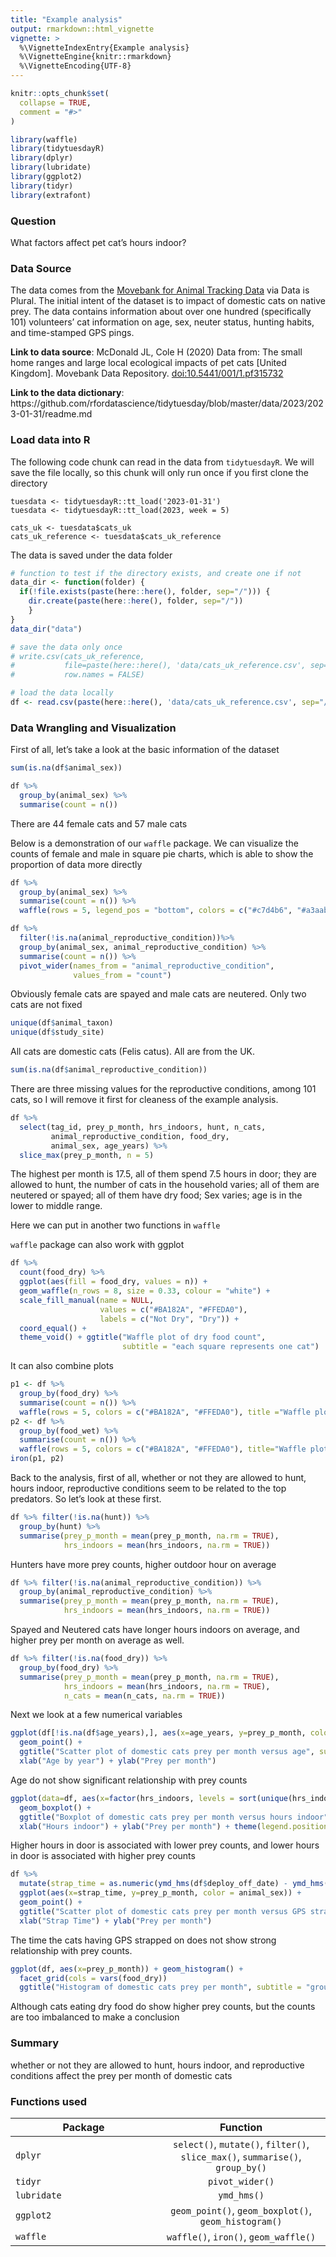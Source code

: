 ```yaml
---
title: "Example analysis"
output: rmarkdown::html_vignette
vignette: >
  %\VignetteIndexEntry{Example analysis}
  %\VignetteEngine{knitr::rmarkdown}
  %\VignetteEncoding{UTF-8}
---
```


```r
knitr::opts_chunk$set(
  collapse = TRUE,
  comment = "#>"
)
```

```r
library(waffle)
library(tidytuesdayR)
library(dplyr)
library(lubridate)
library(ggplot2)
library(tidyr)
library(extrafont)
```



### Question

What factors affect pet cat's hours indoor?


### Data Source

The data comes from the [Movebank for Animal Tracking Data](https://datarepository.movebank.org/entities/datapackage/4ef43458-a0c0-4ff0-aed4-64b07cedf11c) via Data is Plural. The initial intent of the dataset is to impact of domestic cats on native prey. The data contains information about over one hundred (specifically 101) volunteers' cat information on age, sex, neuter status, hunting habits, and time-stamped GPS pings.

**Link to data source**: McDonald JL, Cole H (2020) Data from: The small home ranges and large local ecological impacts of pet cats [United Kingdom]. Movebank Data Repository. [doi:10.5441/001/1.pf315732](https://datarepository.movebank.org/entities/datapackage/4ef43458-a0c0-4ff0-aed4-64b07cedf11c)

**Link to the data dictionary**: https://github.com/rfordatascience/tidytuesday/blob/master/data/2023/2023-01-31/readme.md




### Load data into R

The following code chunk can read in the data from `tidytuesdayR`. We will save the file locally, so this chunk will only run once if you first clone the directory

```
tuesdata <- tidytuesdayR::tt_load('2023-01-31')
tuesdata <- tidytuesdayR::tt_load(2023, week = 5)

cats_uk <- tuesdata$cats_uk
cats_uk_reference <- tuesdata$cats_uk_reference
```

The data is saved under the data folder

```r
# function to test if the directory exists, and create one if not
data_dir <- function(folder) {
  if(!file.exists(paste(here::here(), folder, sep="/"))) {
    dir.create(paste(here::here(), folder, sep="/"))
    }
}
data_dir("data")

# save the data only once
# write.csv(cats_uk_reference,
#           file=paste(here::here(), 'data/cats_uk_reference.csv', sep="/"),
#           row.names = FALSE)

# load the data locally
df <- read.csv(paste(here::here(), 'data/cats_uk_reference.csv', sep="/"))
```


### Data Wrangling and Visualization

First of all, let's take a look at the basic information of the dataset

```r
sum(is.na(df$animal_sex))
```


```r
df %>% 
  group_by(animal_sex) %>%
  summarise(count = n())
```

There are 44 female cats and 57 male cats

Below is a demonstration of our `waffle` package. We can visualize the counts of female and male in square pie charts, which is able to show the proportion of data more directly

```r
df %>% 
  group_by(animal_sex) %>%
  summarise(count = n()) %>%
  waffle(rows = 5, legend_pos = "bottom", colors = c("#c7d4b6", "#a3aabd"))
```

```r
df %>% 
  filter(!is.na(animal_reproductive_condition))%>% 
  group_by(animal_sex, animal_reproductive_condition) %>%
  summarise(count = n()) %>%
  pivot_wider(names_from = "animal_reproductive_condition",
              values_from = "count")
```

Obviously female cats are spayed and male cats are neutered. Only two cats are not fixed


```r
unique(df$animal_taxon)
unique(df$study_site)
```

All cats are domestic cats (Felis catus). All are from the UK.

```r
sum(is.na(df$animal_reproductive_condition))
```

There are three missing values for the reproductive conditions, among 101 cats, so I will remove it first for cleaness of the example analysis.


```r
df %>%
  select(tag_id, prey_p_month, hrs_indoors, hunt, n_cats, 
         animal_reproductive_condition, food_dry, 
         animal_sex, age_years) %>% 
  slice_max(prey_p_month, n = 5)
```

The highest per month is 17.5, all of them spend 7.5 hours in door; they are allowed to hunt, the number of cats in the household varies; all of them are neutered or spayed; all of them have dry food; Sex varies; age is in the lower to middle range.

Here we can put in another two functions in `waffle`

`waffle` package can also work with ggplot

```r
df %>%
  count(food_dry) %>%
  ggplot(aes(fill = food_dry, values = n)) +
  geom_waffle(n_rows = 8, size = 0.33, colour = "white") +
  scale_fill_manual(name = NULL,
                    values = c("#BA182A", "#FFEDA0"),
                    labels = c("Not Dry", "Dry")) +
  coord_equal() +
  theme_void() + ggtitle("Waffle plot of dry food count", 
                         subtitle = "each square represents one cat")
```

It can also combine plots

```r
p1 <- df %>% 
  group_by(food_dry) %>%
  summarise(count = n()) %>%
  waffle(rows = 5, colors = c("#BA182A", "#FFEDA0"), title ="Waffle plot of dry food count")
p2 <- df %>% 
  group_by(food_wet) %>%
  summarise(count = n()) %>%
  waffle(rows = 5, colors = c("#BA182A", "#FFEDA0"), title="Waffle plot of wet food count")
iron(p1, p2)
```

Back to the analysis, first of all, whether or not they are allowed to hunt, hours indoor, reproductive conditions seem to be related to the top predators. So let's look at these first.

```r
df %>% filter(!is.na(hunt)) %>%
  group_by(hunt) %>%
  summarise(prey_p_month = mean(prey_p_month, na.rm = TRUE),
            hrs_indoors = mean(hrs_indoors, na.rm = TRUE))
```

Hunters have more prey counts, higher outdoor hour on average

```r
df %>% filter(!is.na(animal_reproductive_condition)) %>%
  group_by(animal_reproductive_condition) %>%
  summarise(prey_p_month = mean(prey_p_month, na.rm = TRUE),
            hrs_indoors = mean(hrs_indoors, na.rm = TRUE))
```


Spayed and Neutered cats have longer hours indoors on average, and higher prey per month on average as well.

```r
df %>% filter(!is.na(food_dry)) %>%
  group_by(food_dry) %>%
  summarise(prey_p_month = mean(prey_p_month, na.rm = TRUE),
            hrs_indoors = mean(hrs_indoors, na.rm = TRUE),
            n_cats = mean(n_cats, na.rm = TRUE))
```

Next we look at a few numerical variables

```r
ggplot(df[!is.na(df$age_years),], aes(x=age_years, y=prey_p_month, color = animal_sex)) + 
  geom_point() + 
  ggtitle("Scatter plot of domestic cats prey per month versus age", subtitle = "Colored by sex") + 
  xlab("Age by year") + ylab("Prey per month")
```

Age do not show significant relationship with prey counts


```r
ggplot(data=df, aes(x=factor(hrs_indoors, levels = sort(unique(hrs_indoors))), y=prey_p_month, fill = as.factor(hrs_indoors))) + 
  geom_boxplot() + 
  ggtitle("Boxplot of domestic cats prey per month versus hours indoor", subtitle = "Colored by hours in door") + 
  xlab("Hours indoor") + ylab("Prey per month") + theme(legend.position="none")
```

Higher hours in door is associated with lower prey counts, and lower hours in door is associated with higher prey counts


```r
df %>% 
  mutate(strap_time = as.numeric(ymd_hms(df$deploy_off_date) - ymd_hms(df$deploy_on_date)) / 24) %>%
  ggplot(aes(x=strap_time, y=prey_p_month, color = animal_sex)) + 
  geom_point() + 
  ggtitle("Scatter plot of domestic cats prey per month versus GPS strap time", subtitle = "Colored by sex") + 
  xlab("Strap Time") + ylab("Prey per month")
```

The time the cats having GPS strapped on does not show strong relationship with prey counts.

```r
ggplot(df, aes(x=prey_p_month)) + geom_histogram() +
  facet_grid(cols = vars(food_dry))
  ggtitle("Histogram of domestic cats prey per month", subtitle = "grouped by food type")
```
Although cats eating dry food do show higher prey counts, but the counts are too imbalanced to make a conclusion

### Summary

whether or not they are allowed to hunt, hours indoor, and reproductive conditions affect the prey per month of domestic cats


### Functions used

| Package       | Function     |  
| ------------- |:-------------:| 
| `dplyr`      | `select()`, `mutate()`, `filter()`, `slice_max()`, `summarise()`, `group_by()` | 
| `tidyr`     | `pivot_wider()` |
| `lubridate` | `ymd_hms()`      | 
| `ggplot2` | `geom_point()`, `geom_boxplot()`, `geom_histogram()`|
| `waffle` | `waffle()`, `iron()`, `geom_waffle()` |